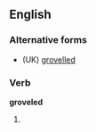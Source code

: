 ==English==

===Alternative forms===
* (UK) [[grovelled]]

===Verb===
'''groveled'''

# {{US}} {{simple past of|grovel}}